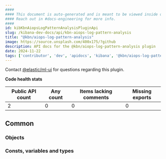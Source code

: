```yaml
---
####
#### This document is auto-generated and is meant to be viewed inside our experimental, new docs system.
#### Reach out in #docs-engineering for more info.
####
id: kibKbnAiopsLogPatternAnalysisPluginApi
slug: /kibana-dev-docs/api/kbn-aiops-log-pattern-analysis
title: "@kbn/aiops-log-pattern-analysis"
image: https://source.unsplash.com/400x175/?github
description: API docs for the @kbn/aiops-log-pattern-analysis plugin
date: 2024-11-22
tags: ['contributor', 'dev', 'apidocs', 'kibana', '@kbn/aiops-log-pattern-analysis']
---
```




Contact [@elastic/ml-ui](https://github.com/orgs/elastic/teams/ml-ui) for questions regarding this plugin.

**Code health stats**

| Public API count  | Any count | Items lacking comments | Missing exports |
|-------------------|-----------|------------------------|-----------------|
| 2 | 0 | 0 | 0 |

## Common

### Objects
<DocDefinitionList data={kbnAiopsLogPatternAnalysisObj.common.objects}/>

### Consts, variables and types
<DocDefinitionList data={kbnAiopsLogPatternAnalysisObj.common.misc}/>

